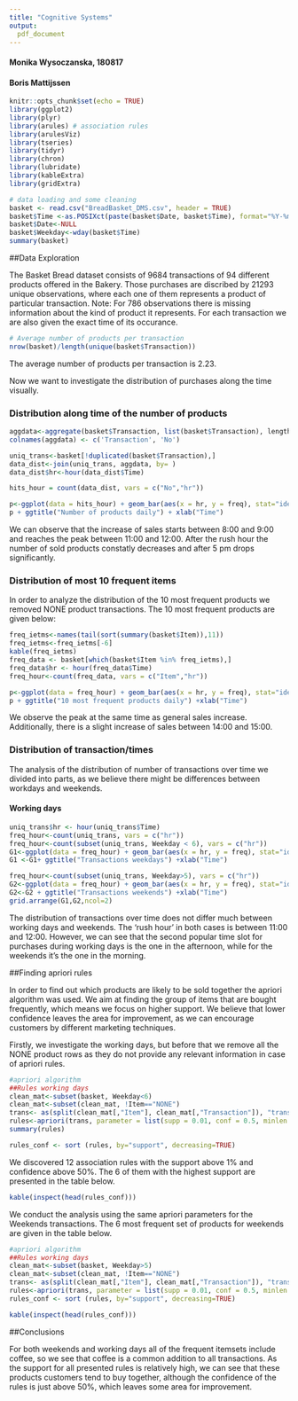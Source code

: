 ```yaml
---
title: "Cognitive Systems"
output:
  pdf_document 
---
```

#### Monika Wysoczanska, 180817
#### Boris Mattijssen
```r
knitr::opts_chunk$set(echo = TRUE)
library(ggplot2)
library(plyr)
library(arules) # association rules
library(arulesViz) 
library(tseries)
library(tidyr)
library(chron)
library(lubridate)
library(kableExtra)
library(gridExtra)

# data loading and some cleaning
basket <- read.csv("BreadBasket_DMS.csv", header = TRUE)
basket$Time <-as.POSIXct(paste(basket$Date, basket$Time), format="%Y-%m-%d %H:%M:%S")
basket$Date<-NULL
basket$Weekday<-wday(basket$Time)
summary(basket)
```
##Data Exploration

The Basket Bread dataset consists of 9684 transactions of 94 different products offered in the Bakery. Those purchases are discribed by 21293 unique observations, where each one of them represents a product of particular transaction. 
Note: For 786 observations there is missing information about the kind of product it represents.
For each transaction we are also given the exact time of its occurance.



```r
# Average number of products per transaction
nrow(basket)/length(unique(basket$Transaction))
```
The average number of products per transaction is 2.23.

Now we want to investigate the distribution of purchases along the time visually.


### Distribution along time of the  number of products

```r
aggdata<-aggregate(basket$Transaction, list(basket$Transaction), length)
colnames(aggdata) <- c('Transaction', 'No')

uniq_trans<-basket[!duplicated(basket$Transaction),]
data_dist<-join(uniq_trans, aggdata, by= )
data_dist$hr<-hour(data_dist$Time)

hits_hour = count(data_dist, vars = c("No","hr"))

p<-ggplot(data = hits_hour) + geom_bar(aes(x = hr, y = freq), stat="identity", position = "dodge") 
p + ggtitle("Number of products daily") + xlab("Time")

```
We can observe that the increase of sales starts between 8:00 and 9:00 and reaches the peak between 11:00 and 12:00. After the rush hour the number of sold products constatly decreases and after 5 pm drops significantly.

### Distribution of most 10 frequent items
In order to analyze the distribution of the 10 most frequent products we removed NONE product transactions. The 10 most frequent products are given below:

```r
freq_ietms<-names(tail(sort(summary(basket$Item)),11))
freq_ietms<-freq_ietms[-6]
kable(freq_ietms)
freq_data <- basket[which(basket$Item %in% freq_ietms),]
freq_data$hr <- hour(freq_data$Time)
freq_hour<-count(freq_data, vars = c("Item","hr"))

p<-ggplot(data = freq_hour) + geom_bar(aes(x = hr, y = freq), stat="identity", position = "dodge") 
p + ggtitle("10 most frequent products daily") +xlab("Time")

```
We observe the peak at the same time as general sales increase. Additionally, there is a slight increase of sales between 14:00 and 15:00.

### Distribution of transaction/times
The analysis of the distribution of number of transactions over time we divided into parts, as we believe there might be differences between workdays and weekends.


#### Working days
```r
uniq_trans$hr <- hour(uniq_trans$Time)
freq_hour<-count(uniq_trans, vars = c("hr"))
freq_hour<-count(subset(uniq_trans, Weekday < 6), vars = c("hr"))
G1<-ggplot(data = freq_hour) + geom_bar(aes(x = hr, y = freq), stat="identity", position = "dodge") 
G1 <-G1+ ggtitle("Transactions weekdays") +xlab("Time")

freq_hour<-count(subset(uniq_trans, Weekday>5), vars = c("hr"))
G2<-ggplot(data = freq_hour) + geom_bar(aes(x = hr, y = freq), stat="identity", position = "dodge") 
G2<-G2 + ggtitle("Transactions weekends") +xlab("Time")
grid.arrange(G1,G2,ncol=2)
```

The distribution of transactions over time does not differ much between working days and weekends. The 'rush hour' in both cases is between 11:00 and 12:00. However, we can see that the second popular time slot for purchases during working days is the one in the afternoon, while for the weekends it's the one in the morning. 

##Finding apriori rules

In order to find out which products are likely to be sold together the apriori algorithm was used. We aim at finding the group of items that are bought frequently, which means we focus on higher support. We believe that lower confidence leaves the area for improvement, as we can encourage customers by different marketing techniques.

Firstly, we investigate the working days, but before that we remove all the NONE product rows as they do not provide any relevant information in case of apriori rules. 
```r
#apriori algorithm
##Rules working days
clean_mat<-subset(basket, Weekday<6)
clean_mat<-subset(clean_mat, !Item=="NONE")
trans<- as(split(clean_mat[,"Item"], clean_mat[,"Transaction"]), "transactions")
rules<-apriori(trans, parameter = list(supp = 0.01, conf = 0.5, minlen = 2))
summary(rules)

rules_conf <- sort (rules, by="support", decreasing=TRUE)
```

We discovered 12 association rules with the support above 1% and confidence above 50%. The 6 of them with the highest support are presented in the table below.

```r
kable(inspect(head(rules_conf)))
```


We conduct the analysis using the same apriori parameters for the Weekends transactions. The 6 most frequent set of products for weekends are given in the table below.

```r
#apriori algorithm
##Rules working days
clean_mat<-subset(basket, Weekday>5)
clean_mat<-subset(clean_mat, !Item=="NONE")
trans<- as(split(clean_mat[,"Item"], clean_mat[,"Transaction"]), "transactions")
rules<-apriori(trans, parameter = list(supp = 0.01, conf = 0.5, minlen = 2))
rules_conf <- sort (rules, by="support", decreasing=TRUE)
```

```r
kable(inspect(head(rules_conf)))
```
##Conclusions

For both weekends and working days all of the frequent itemsets include coffee, so we see that coffee is a common addition to all transactions. As the support for all presented rules is relatively high, we can see that these products customers tend to buy together, although the confidence of the rules is just above 50%, which leaves some area for improvement.
